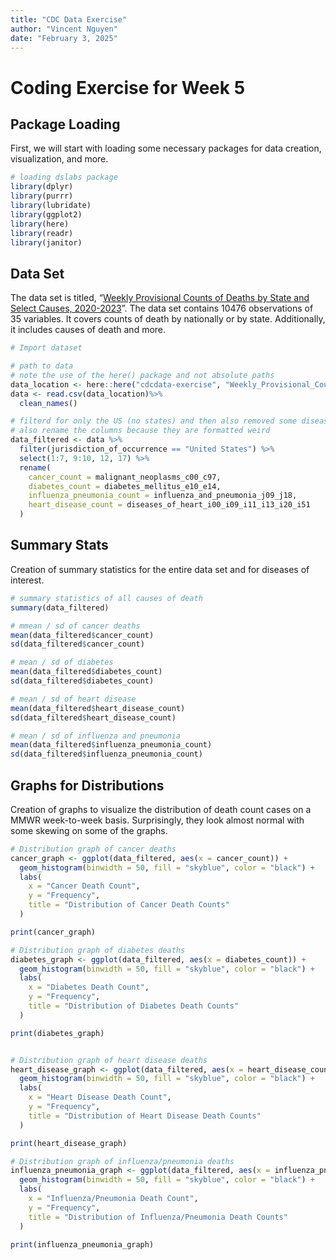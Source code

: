 ```yaml
---
title: "CDC Data Exercise"
author: "Vincent Nguyen"
date: "February 3, 2025"
---
```


# Coding Exercise for Week 5

## Package Loading

First, we will start with loading some necessary packages for data creation, visualization, and more.

```r
# loading dslabs package
library(dplyr)
library(purrr)
library(lubridate)
library(ggplot2)
library(here)
library(readr)
library(janitor)
```

## Data Set

The data set is titled, "[Weekly Provisional Counts of Deaths by State and Select Causes, 2020-2023](https://data.cdc.gov/NCHS/Weekly-Provisional-Counts-of-Deaths-by-State-and-S/muzy-jte6/about_data)". The data set contains 10476 observations of 35 variables. It covers counts of death by nationally or by state. Additionally, it includes causes of death and more.

```r
# Import dataset

# path to data
# note the use of the here() package and not absolute paths
data_location <- here::here("cdcdata-exercise", "Weekly_Provisional_Counts_of_Deaths_by_State_and_Select_Causes__2020-2023_20250204.csv")
data <- read.csv(data_location)%>%
  clean_names()

# filterd for only the US (no states) and then also removed some diseases not of interest
# also rename the columns because they are formatted weird
data_filtered <- data %>%
  filter(jurisdiction_of_occurrence == "United States") %>%
  select(1:7, 9:10, 12, 17) %>%
  rename(
    cancer_count = malignant_neoplasms_c00_c97,
    diabetes_count = diabetes_mellitus_e10_e14,
    influenza_pneumonia_count = influenza_and_pneumonia_j09_j18,
    heart_disease_count = diseases_of_heart_i00_i09_i11_i13_i20_i51
  )


```

## Summary Stats

Creation of summary statistics for the entire data set and for diseases of interest.

```r
# summary statistics of all causes of death
summary(data_filtered)

# mmean / sd of cancer deaths
mean(data_filtered$cancer_count)
sd(data_filtered$cancer_count)

# mean / sd of diabetes
mean(data_filtered$diabetes_count)
sd(data_filtered$diabetes_count)

# mean / sd of heart disease
mean(data_filtered$heart_disease_count)
sd(data_filtered$heart_disease_count)

# mean / sd of influenza and pneumonia
mean(data_filtered$influenza_pneumonia_count)
sd(data_filtered$influenza_pneumonia_count)

```

## Graphs for Distributions

Creation of graphs to visualize the distribution of death count cases on a MMWR week-to-week basis. Surprisingly, they look almost normal with some skewing on some of the graphs.

```r
# Distribution graph of cancer deaths
cancer_graph <- ggplot(data_filtered, aes(x = cancer_count)) +
  geom_histogram(binwidth = 50, fill = "skyblue", color = "black") +
  labs(
    x = "Cancer Death Count",
    y = "Frequency",
    title = "Distribution of Cancer Death Counts"
  )

print(cancer_graph)

# Distribution graph of diabetes deaths
diabetes_graph <- ggplot(data_filtered, aes(x = diabetes_count)) +
  geom_histogram(binwidth = 50, fill = "skyblue", color = "black") +
  labs(
    x = "Diabetes Death Count",
    y = "Frequency",
    title = "Distribution of Diabetes Death Counts"
  )

print(diabetes_graph)


# Distribution graph of heart disease deaths
heart_disease_graph <- ggplot(data_filtered, aes(x = heart_disease_count)) +
  geom_histogram(binwidth = 50, fill = "skyblue", color = "black") +
  labs(
    x = "Heart Disease Death Count",
    y = "Frequency",
    title = "Distribution of Heart Disease Death Counts"
  )

print(heart_disease_graph)

# Distribution graph of influenza/pneumonia deaths
influenza_pneumonia_graph <- ggplot(data_filtered, aes(x = influenza_pneumonia_count)) +
  geom_histogram(binwidth = 50, fill = "skyblue", color = "black") +
  labs(
    x = "Influenza/Pneumonia Death Count",
    y = "Frequency",
    title = "Distribution of Influenza/Pneumonia Death Counts"
  )

print(influenza_pneumonia_graph)

```
